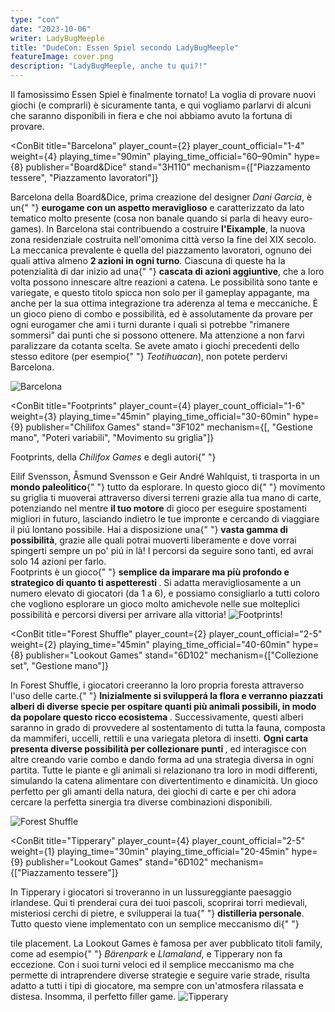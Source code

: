 ```yaml
---
type: "con"
date: "2023-10-06"
writer: LadyBugMeeple
title: "DudeCon: Essen Spiel secondo LadyBugMeeple"
featureImage: cover.png
description: "LadyBugMeeple, anche tu qui?!"
---
```


<FundingIntro>
  Il famosissimo Essen Spiel è finalmente tornato! La voglia di provare nuovi
  giochi (e comprarli) è sicuramente tanta, e qui vogliamo parlarvi di alcuni
  che saranno disponibili in fiera e che noi abbiamo avuto la fortuna di
  provare.
</FundingIntro>

<ConBit
  title="Barcelona"
  player_count={2}
  player_count_official="1-4"
  weight={4}
  playing_time="90min"
  playing_time_official="60–90min"
  hype={8}
  publisher="Board&Dice"
  stand="3H110"
  mechanism={["Piazzamento tessere", "Piazzamento lavoratori"]}
>
  Barcelona della <Link to="/publishers/boardanddice">Board&Dice</Link>, prima
  creazione del designer <em>Dani Garcia</em>, è un{" "}
  <strong>eurogame con un aspetto meraviglioso</strong> e caratterizzato da lato
  tematico molto presente (cosa non banale quando si parla di heavy euro-games).
  In Barcelona stai contribuendo a costruire <strong>l'Eixample</strong>, la
  nuova zona residenziale costruita nell'omonima città verso la fine del XIX
  secolo. La meccanica prevalente è quella del piazzamento lavoratori, ognuno
  dei quali attiva almeno <strong>2 azioni in ogni turno</strong>. Ciascuna di
  queste ha la potenzialità di dar inizio ad una{" "}
  <strong>cascata di azioni aggiuntive</strong>, che a loro volta possono
  innescare altre reazioni a catena. Le possibilità sono tante e variegate, e
  questo titolo spicca non solo per il gameplay appagante, ma anche per la sua
  ottima integrazione tra aderenza al tema e meccaniche. È un gioco pieno di
  combo e possibilità, ed è assolutamente da provare per ogni eurogamer che ami
  i turni durante i quali si potrebbe "rimanere sommersi" dai punti che si
  possono ottenere. Ma attenzione a non farvi paralizzare da cotanta scelta. Se
  avete amato i giochi precedenti dello stesso editore (per esempio{" "}
  <em>Teotihuacan</em>), non potete perdervi Barcelona.
</ConBit>

<img src="barcelona.jpg?t=1" alt="Barcelona" />

<ConBit
  title="Footprints"
  player_count={4}
  player_count_official="1-6"
  weight={3}
  playing_time="45min"
  playing_time_official="30-60min"
  hype={9}
  publisher="Chilifox Games"
  stand="3F102"
  mechanism={[, "Gestione mano", "Poteri variabili", "Movimento su griglia"]}
>
  Footprints, della <em>Chilifox Games</em> e degli autori{" "}
  <Link to="/designers/eilif-svensson">Eilif Svensson</Link>, Åsmund Svensson e
  Geir André Wahlquist, ti trasporta in un <strong>mondo paleolitico</strong>{" "}
  tutto da esplorare. In questo gioco di{" "}
  <Link to="/mechanisms/movimento-su-griglia">movimento su griglia</Link> ti
  muoverai attraverso diversi terreni grazie alla tua mano di carte, potenziando
  nel mentre <strong>il tuo motore</strong> di gioco per eseguire spostamenti
  migliori in futuro, lasciando indietro le tue impronte e cercando di viaggiare
  il piú lontano possibile. Hai a disposizione una{" "}
  <strong>vasta gamma di possibilità</strong>, grazie alle quali potrai muoverti
  liberamente e dove vorrai spingerti sempre un po' piú in là! I percorsi da
  seguire sono tanti, ed avrai solo 14 azioni per farlo.
  <br />
  Footprints è un gioco{" "}
  <strong>
    semplice da imparare ma più profondo e strategico di quanto ti aspetteresti
  </strong>
  . Si adatta meravigliosamente a un numero elevato di giocatori (da 1 a 6), e possiamo
  consigliarlo a tutti coloro che vogliono esplorare un gioco molto amichevole nelle
  sue molteplici possibilità e percorsi diversi per arrivare alla vittoria!
</ConBit>

<img src="footprints.jpg?t=1" alt="Footprints!" />

<ConBit
  title="Forest Shuffle"
  player_count={2}
  player_count_official="2-5"
  weight={2}
  playing_time="45min"
  playing_time_official="40-60min"
  hype={8}
  publisher="Lookout Games"
  stand="6D102"
  mechanism={["Collezione set", "Gestione mano"]}
>
  In Forest Shuffle, i giocatori creeranno la loro propria foresta attraverso
  l'uso delle carte.{" "}
  <strong>
    Inizialmente si svilupperá la flora e verranno piazzati ​​alberi di diverse
    specie per ospitare quanti più animali possibili, in modo da popolare questo
    ricco ecosistema
  </strong>
  . Successivamente, questi alberi saranno in grado di provvedere al sostentamento
  di tutta la fauna, composta da mammiferi, uccelli, rettili e una variegata pletora
  di insetti. <strong>
    Ogni carta presenta diverse possibilità per collezionare punti
  </strong>, ed interagisce con altre creando varie combo e dando forma ad una strategia
  diversa in ogni partita. Tutte le piante e gli animali si relazionano tra loro
  in modi differenti, simulando la catena alimentare con divertentimento e dinamicità.
  Un gioco perfetto per gli amanti della natura, dei giochi di carte e per chi adora
  cercare la perfetta sinergia tra diverse combinazioni disponibili.
</ConBit>

<img src="forest-shuffle.jpg?t=1" alt="Forest Shuffle" />

<ConBit
  title="Tipperary"
  player_count={4}
  player_count_official="2-5"
  weight={1}
  playing_time="30min"
  playing_time_official="20-45min"
  hype={9}
  publisher="Lookout Games"
  stand="6D102"
  mechanism={["Piazzamento tessere"]}
>
  In Tipperary i giocatori si troveranno in un lussureggiante paesaggio
  irlandese. Qui ti prenderai cura dei tuoi pascoli, scoprirai torri medievali,
  misteriosi cerchi di pietre, e svilupperai la tua{" "}
  <strong>distilleria personale</strong>. Tutto questo viene implementato con un
  semplice meccanismo di{" "}
  <Link to="/mechanisms/piazzamento-tessere">tile placement</Link>. La Lookout
  Games è famosa per aver pubblicato titoli family, come ad esempio{" "}
  <em>Bärenpark</em> e <em>Llamaland</em>, e Tipperary non fa eccezione. Con i
  suoi turni veloci ed il semplice meccanismo ma che permette di intraprendere
  diverse strategie e seguire varie strade, risulta adatto a tutti i tipi di
  giocatore, ma sempre con un'atmosfera rilassata e distesa. Insomma, il
  perfetto filler game.
</ConBit>

<img src="tipperary.jpg?t=1" alt="Tipperary" />
